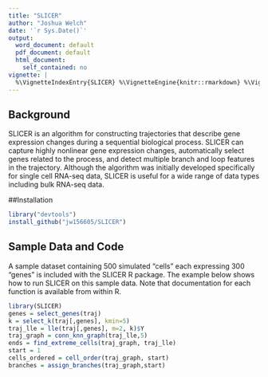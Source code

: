 ---
title: "SLICER"
author: "Joshua Welch"
date: '`r Sys.Date()`'
output:
  word_document: default
  pdf_document: default
  html_document:
    self_contained: no
vignette: |
  %\VignetteIndexEntry{SLICER} %\VignetteEngine{knitr::rmarkdown} %\VignetteEncoding{UTF-8}
---

## Background

SLICER is an algorithm for constructing trajectories that describe gene expression changes during a sequential biological process. SLICER can capture highly nonlinear gene expression changes, automatically select genes related to the process, and detect multiple branch and loop features in the trajectory. Although the algorithm was initially developed specifically for single cell RNA-seq data, SLICER is useful for a wide range of data types including bulk RNA-seq data. 

##Installation
```{r,eval=FALSE}
library("devtools")
install_github("jw156605/SLICER")
```

## Sample Data and Code
A sample dataset containing 500 simulated "cells" each expressing 300 "genes" is included with the SLICER R package. The example below shows how to run SLICER on this sample data. Note that documentation for each function is available from within R.

```{r,eval=FALSE}
library(SLICER)
genes = select_genes(traj)
k = select_k(traj[,genes], kmin=5)
traj_lle = lle(traj[,genes], m=2, k)$Y
traj_graph = conn_knn_graph(traj_lle,5)
ends = find_extreme_cells(traj_graph, traj_lle)
start = 1
cells_ordered = cell_order(traj_graph, start)
branches = assign_branches(traj_graph,start)
```
